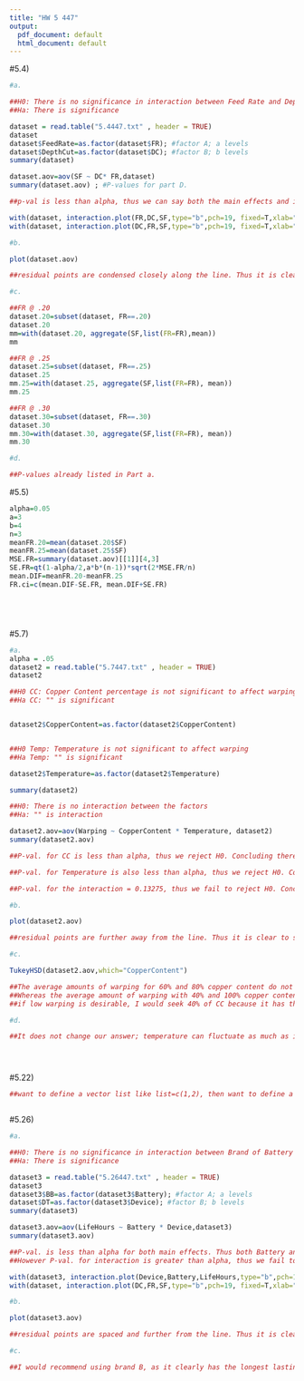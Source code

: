 ```yaml
---
title: "HW 5 447"
output:
  pdf_document: default
  html_document: default
---
```



#5.4)
```r
#a.

##H0: There is no significance in interaction between Feed Rate and Depth of Cut
##Ha: There is significance 

dataset = read.table("5.4447.txt" , header = TRUE)
dataset
dataset$FeedRate=as.factor(dataset$FR); #factor A; a levels
dataset$DepthCut=as.factor(dataset$DC); #factor B; b levels
summary(dataset)

dataset.aov=aov(SF ~ DC* FR,dataset)
summary(dataset.aov) ; #P-values for part D. 

##p-val is less than alpha, thus we can say both the main effects and interaction effect were significant. 

with(dataset, interaction.plot(FR,DC,SF,type="b",pch=19, fixed=T,xlab="Feed Rate",ylab="Average Surface Finish"))
with(dataset, interaction.plot(DC,FR,SF,type="b",pch=19, fixed=T,xlab="Depth of Cut",ylab="Average Surface Finish"))

#b.

plot(dataset.aov)

##residual points are condensed closely along the line. Thus it is clear to say that the distribution appears normal. 

#c.

##FR @ .20 
dataset.20=subset(dataset, FR==.20)
dataset.20
mm=with(dataset.20, aggregate(SF,list(FR=FR),mean))
mm

##FR @ .25
dataset.25=subset(dataset, FR==.25)
dataset.25
mm.25=with(dataset.25, aggregate(SF,list(FR=FR), mean))
mm.25

##FR @ .30
dataset.30=subset(dataset, FR==.30)
dataset.30
mm.30=with(dataset.30, aggregate(SF,list(FR=FR), mean))
mm.30

#d. 

##P-values already listed in Part a.


```






#5.5)
```r

alpha=0.05
a=3 
b=4
n=3
meanFR.20=mean(dataset.20$SF)
meanFR.25=mean(dataset.25$SF)
MSE.FR=summary(dataset.aov)[[1]][4,3]
SE.FR=qt(1-alpha/2,a*b*(n-1))*sqrt(2*MSE.FR/n)
mean.DIF=meanFR.20-meanFR.25
FR.ci=c(mean.DIF-SE.FR, mean.DIF+SE.FR)






```


#5.7)
```r
#a. 
alpha = .05
dataset2 = read.table("5.7447.txt" , header = TRUE)
dataset2

##H0 CC: Copper Content percentage is not significant to affect warping 
##Ha CC: "" is significant 


dataset2$CopperContent=as.factor(dataset2$CopperContent)


##H0 Temp: Temperature is not significant to affect warping
##Ha Temp: "" is significant

dataset2$Temperature=as.factor(dataset2$Temperature)

summary(dataset2)

##H0: There is no interaction between the factors
##Ha: "" is interaction 

dataset2.aov=aov(Warping ~ CopperContent * Temperature, dataset2)
summary(dataset2.aov)

##P-val. for CC is less than alpha, thus we reject H0. Concluding there is evidence that Copper Content percentage is indeed significant

##P-val. for Temperature is also less than alpha, thus we reject H0. Confirming also that there is significance for Temperature effect. 

##P-val. for the interaction = 0.13275, thus we fail to reject H0. Concluding that there is no interaction between the factors. 

#b. 

plot(dataset2.aov)

##residual points are further away from the line. Thus it is clear to say that the distribution does not appear normal. 

#c. 

TukeyHSD(dataset2.aov,which="CopperContent")

##The average amounts of warping for 60% and 80% copper content do not significantly differ from each other.
##Whereas the average amount of warping with 40% and 100% copper content differ the most from all the other CC levels.
##if low warping is desirable, I would seek 40% of CC because it has the lowest mean warping. 

#d. 

##It does not change our answer; temperature can fluctuate as much as it wants to but the CC percentage stays the same so you're bound to have a lesser warp if you use a lesser CC percentage.





```


#5.22)
```r
##want to define a vector list like list=c(1,2), then want to define a new column with i.e. Block=c(rep(list, 6)). I think this would give a vector matching trial 1, trial 2, and then it should apply that pattern 6 times to make a total of 12 entries for the block column. Code is not knitting for some reason on this problem. 



```


#5.26)
```r

#a. 

##H0: There is no significance in interaction between Brand of Battery and Device Type.
##Ha: There is significance

dataset3 = read.table("5.26447.txt" , header = TRUE)
dataset3
dataset3$BB=as.factor(dataset3$Battery); #factor A; a levels
dataset$DT=as.factor(dataset3$Device); #factor B; b levels
summary(dataset3)

dataset3.aov=aov(LifeHours ~ Battery * Device,dataset3)
summary(dataset3.aov)  

##P-val. is less than alpha for both main effects. Thus both Battery and Device are significant. 
##However P-val. for interaction is greater than alpha, thus we fail to reject H0, concluding there is no significance in the interaction effect. 

with(dataset3, interaction.plot(Device,Battery,LifeHours,type="b",pch=19, fixed=T,xlab="Device Type",ylab="Average Life in Hours"))
with(dataset, interaction.plot(DC,FR,SF,type="b",pch=19, fixed=T,xlab="Battery",ylab="Average Life in Hours"))

#b. 

plot(dataset3.aov)

##residual points are spaced and further from the line. Thus it is clear to see that the distribution does not appear normal. 

#c.

##I would recommend using brand B, as it clearly has the longest lasting battery life out of the 2.   


```


